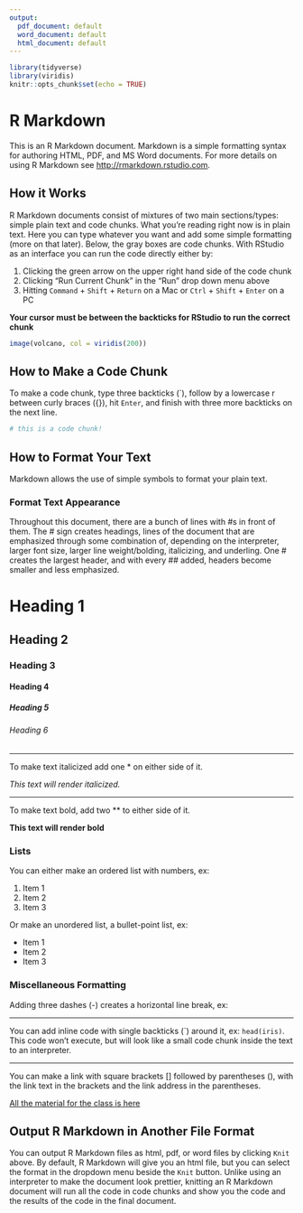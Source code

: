 ```yaml
---
output:
  pdf_document: default
  word_document: default
  html_document: default
---
```


```r
library(tidyverse)
library(viridis)
knitr::opts_chunk$set(echo = TRUE)
```

# R Markdown

This is an R Markdown document. Markdown is a simple formatting syntax for authoring HTML, PDF, and MS Word documents. For more details on using R Markdown see <http://rmarkdown.rstudio.com>.

## How it Works

R Markdown documents consist of mixtures of two main sections/types: simple plain text and code chunks. What you're reading right now is in plain text. Here you can type whatever you want and add some simple formatting (more on that later). Below, the gray boxes are code chunks. With RStudio as an interface you can run the code directly either by:

1. Clicking the green arrow on the upper right hand side of the code chunk
2. Clicking "Run Current Chunk" in the "Run" drop down menu above
3. Hitting `Command` + `Shift` + `Return` on a Mac or `Ctrl` + `Shift` + `Enter` on a PC

**Your cursor must be between the backticks for RStudio to run the correct chunk**

```r
image(volcano, col = viridis(200))
```

## How to Make a Code Chunk

To make a code chunk, type three backticks (\`), follow by a lowercase r between curly braces ({}), hit `Enter`, and finish with three more backticks on the next line.

```r
# this is a code chunk!
```

## How to Format Your Text

Markdown allows the use of simple symbols to format your plain text.

### Format Text Appearance

Throughout this document, there are a bunch of lines with #s in front of them. The # sign creates headings, lines of the document that are emphasized through some combination of, depending on the interpreter, larger font size, larger line weight/bolding, italicizing, and underling. One # creates the largest header, and with every ## added, headers become smaller and less emphasized.

# Heading 1

## Heading 2 

### Heading 3

#### Heading 4

##### Heading 5

###### Heading 6

---

To make text italicized add one * on either side of it.

*This text will render italicized.*

---

To make text bold, add two ** to either side of it.

**This text will render bold**

### Lists

You can either make an ordered list with numbers, ex:

1. Item 1
2. Item 2
3. Item 3

Or make an unordered list, a bullet-point list, ex:

- Item 1
- Item 2
- Item 3

### Miscellaneous Formatting

Adding three dashes (-) creates a horizontal line break, ex:

---

You can add inline code with single backticks (\`) around it, ex: `head(iris)`. This code won't execute, but will look like a small code chunk inside the text to an interpreter.

---

You can make a link with square brackets [] followed by parentheses (), with the link text in the brackets and the link address in the parentheses.

[All the material for the class is here](https://github.com/fels-bioinformatics/fels_bioinformatics_meetup)

## Output R Markdown in Another File Format

You can output R Markdown files as html, pdf, or word files by clicking `Knit` above. By default, R Markdown will give you an html file, but you can select the format in the dropdown menu beside the `Knit` button. Unlike using an interpreter to make the document look prettier, knitting an R Markdown document will run all the code in code chunks and show you the code and the results of the code in the final document.

<br><br>
